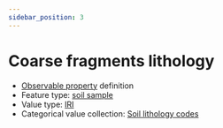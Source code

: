 ```yaml
---
sidebar_position: 3
---
```



# Coarse fragments lithology

- [Observable property](/viewers/dawe-vocabs?uri=https://linked.data.gov.au/def/nrm/4062f093-424b-441e-86fc-648d820ae1fb) definition
- Feature type: [soil sample](http://linked.data.gov.au/def/tern-cv/06461021-a6c2-4175-9651-23653c2b9116)
- Value type: [IRI](https://w3id.org/tern/ontologies/tern/IRI)
- Categorical value collection: [Soil lithology codes](/viewers/dawe-vocabs?uri=https://linked.data.gov.au/def/nrm/1d50eb79-685f-45ea-84b4-627154eddede)

<Example protocolModule="soil-pit-characterization" observableProperty="https://linked.data.gov.au/def/nrm/4062f093-424b-441e-86fc-648d820ae1fb" />
